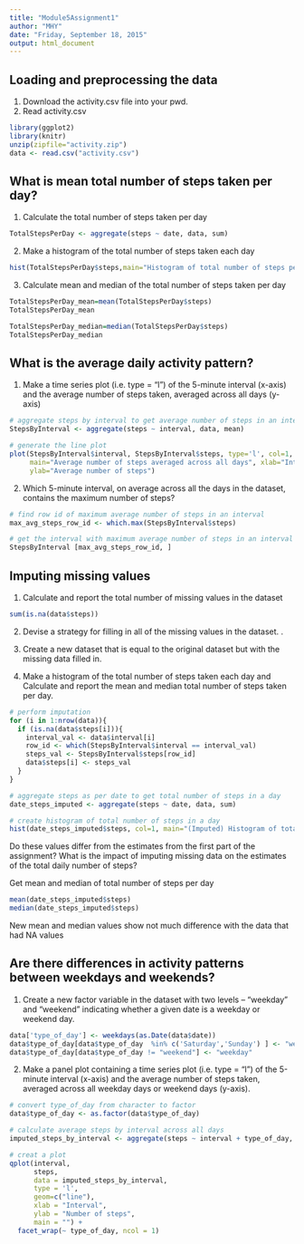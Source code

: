 ```yaml
---
title: "Module5Assignment1"
author: "MHY"
date: "Friday, September 18, 2015"
output: html_document
---
```


Loading and preprocessing the data
----------------------------------

1. Download the activity.csv file into your pwd.
2. Read activity.csv 
```r
library(ggplot2)
library(knitr)
unzip(zipfile="activity.zip")
data <- read.csv("activity.csv")
```

What is mean total number of steps taken per day?
-------------------------------------------------

1. Calculate the total number of steps taken per day
```r
TotalStepsPerDay <- aggregate(steps ~ date, data, sum)
```

2. Make a histogram of the total number of steps taken each day
```r
hist(TotalStepsPerDay$steps,main="Histogram of total number of steps per day",xlab="Total number of steps in a day")
```

3. Calculate mean and median of the total number of steps taken per day
```r
TotalStepsPerDay_mean=mean(TotalStepsPerDay$steps)
TotalStepsPerDay_mean

TotalStepsPerDay_median=median(TotalStepsPerDay$steps)
TotalStepsPerDay_median
```

What is the average daily activity pattern?
-------------------------------------------

1. Make a time series plot (i.e. type = "l") of the 5-minute interval (x-axis) and the average number of steps taken, averaged across all days (y-axis)

```r
# aggregate steps by interval to get average number of steps in an interval across all days
StepsByInterval <- aggregate(steps ~ interval, data, mean)

# generate the line plot 
plot(StepsByInterval$interval, StepsByInterval$steps, type='l', col=1, 
     main="Average number of steps averaged across all days", xlab="Interval", 
     ylab="Average number of steps")
```

2. Which 5-minute interval, on average across all the days in the dataset, contains the maximum number of steps?

```r
# find row id of maximum average number of steps in an interval
max_avg_steps_row_id <- which.max(StepsByInterval$steps)

# get the interval with maximum average number of steps in an interval
StepsByInterval [max_avg_steps_row_id, ]
```

Imputing missing values
-----------------------

1. Calculate and report the total number of missing values in the dataset
```r
sum(is.na(data$steps))
```

2. Devise a strategy for filling in all of the missing values in the dataset. . 

3. Create a new dataset that is equal to the original dataset but with the missing data filled in.

4. Make a histogram of the total number of steps taken each day and Calculate and report the mean and median total number of steps taken per day.


```r
# perform imputation
for (i in 1:nrow(data)){
  if (is.na(data$steps[i])){
    interval_val <- data$interval[i]
    row_id <- which(StepsByInterval$interval == interval_val)
    steps_val <- StepsByInterval$steps[row_id]
    data$steps[i] <- steps_val
  }
}

# aggregate steps as per date to get total number of steps in a day
date_steps_imputed <- aggregate(steps ~ date, data, sum)

# create histogram of total number of steps in a day
hist(date_steps_imputed$steps, col=1, main="(Imputed) Histogram of total number of steps per day", xlab="Total number of steps in a day")

```

Do these values differ from the estimates from the first part of the assignment? What is the impact of imputing missing data on the estimates of the total daily number of steps?

Get mean and median of total number of steps per day
```r
mean(date_steps_imputed$steps)
median(date_steps_imputed$steps)
```

New mean and median values show not much difference with the data that had NA values

Are there differences in activity patterns between weekdays and weekends?
------------------------------------------------------------------------

1. Create a new factor variable in the dataset with two levels – “weekday” and “weekend” indicating whether a given date is a weekday or weekend day.
```r
data['type_of_day'] <- weekdays(as.Date(data$date))
data$type_of_day[data$type_of_day  %in% c('Saturday','Sunday') ] <- "weekend"
data$type_of_day[data$type_of_day != "weekend"] <- "weekday"

```

2. Make a panel plot containing a time series plot (i.e. type = "l") of the 5-minute interval (x-axis) and the average number of steps taken, averaged across all weekday days or weekend days (y-axis). 
```r
# convert type_of_day from character to factor
data$type_of_day <- as.factor(data$type_of_day)

# calculate average steps by interval across all days
imputed_steps_by_interval <- aggregate(steps ~ interval + type_of_day, data, mean)

# creat a plot
qplot(interval, 
      steps, 
      data = imputed_steps_by_interval, 
      type = 'l', 
      geom=c("line"),
      xlab = "Interval", 
      ylab = "Number of steps", 
      main = "") +
  facet_wrap(~ type_of_day, ncol = 1)

```
